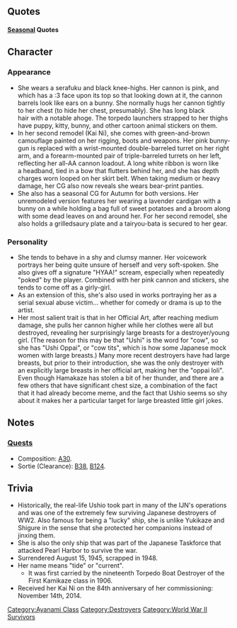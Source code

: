 {{Ship/Header}}
==Quotes==
{{Ship/Quotes
|Introduction = 特型駆逐艦…綾波型の「潮」です。もう下がってよろしいでしょうか…。
|Introduction/En = I'm Special-type Destroyer... Ayanami-class 'Ushio'. It would be nice to be dismissed soon...
|Introduction/Note = As in, she wants to go, not leave service

|Library = 綾波型10番艦の潮です。<br>レイテ沖海戦などの激戦を潜り抜け、運命のあの日、横須賀で御役目を終えるまで戦い抜きました。<br>あ、あの…沈めた敵艦の皆さんも…ホントはお助けしたいのです。ホントです！
|Library/En = I'm the 10th of the Ayanami-class, Ushio.<br>I survived the Battle of Leyte Gulf and many other fierce battles. After that fateful day at Leyte, I fought on dutifully till the end of the war at Yokosuka.<br>U-um...to all the enemy ships that that were sunk... I really wanted to spare you. Really!
|Library/Note = Ushio was the sole survivor of her ship class, and was broken up for scrap in 1948; she defended Yokosuka with Nagato in 1945

|Secretary 1 = もしかして…呼びましたか？
|Secretary 1/En = Did...did you just call me?

|Secretary 2 = ひっ、あああああ！
|Secretary 2/En = Wha! Aaaaa!
|Secretary 2/Note = (Cry of shock)

|Secretary 2/Kai Ni = 少しでも空襲とか避けられたらいいなって、提督も塗ってみますか？
|Secretary 2/Kai Ni/En = It'd be nice if we could avoid air raids even a little. Admiral, would you like to put on some of this coating too?

|Secretary 3 = ひやぁ！…も、もう、構わないでください…
|Secretary 3/En = Hiyaa! P-... please don't worry about me...

|Secretary 3/Kai Ni = 陸奥さん……？あ、提督？あのすみません、間違えました
|Secretary 3/Kai Ni/En = Mutsu-san......? Oh, Admiral? I'm sorry, I must have been mistaken.

|Idle/Kai = 提督、あの……潮、待機中です……あ、お邪魔でしょうか……？ぁぅ……あの、あの！
|Idle/Kai/En = Admiral, um... Ushio, awaiting orders... Er, I wonder if I'm a being a hindrance...? Au...... Um, um!

|Secretary Married = できれば全員助けます！
|Secretary Married/En = I'll help everyone if I can!

|Secretary Married/Kai = 提督。翔鶴さんよりも早く、陸奥さんよりも暖かく、いつも潮を見守ってくれて……ほ、本当にいつも、すみません！
|Secretary Married/Kai/En = Admiral. For always watching over me earlier than Shoukaku-san, and more warmly than Mutsu-san, I'm...I'm always really sorry!

|Wedding = 提督のこと、お慕いして……いや、あの、尊敬しています！はい！いつも！
|Wedding/En = Admiral, I adore... No, wait... respect you! Yes! Always!

|Looking At Scores = たぶん…提督へのお手紙かなって…
|Looking At Scores/En = Maybe it's... a letter for the Admiral...

|Looking At Scores/Kai Ni = 情報分析ですね。潮がお持ちします。
|Looking At Scores/Kai Ni/En = Analyzing the record? Ushio will keep hold of it.

|Joining A Fleet = 潮、まいります。
|Joining A Fleet/En = Ushio, moving out.

|Equipment 1 = これが…これが近代化改装。
|Equipment 1/En = This... this is modernization.
|Equipment 1/Note = Ushio was never upgraded in WWII

|Equipment 1/Kai Ni = これが…これが近代化改装。……ですよね？
|Equipment 1/Kai Ni/En = This... this is modernization. ...Isn't it?

|Equipment 2 = 少し…自分に自信が持てるようになると良いなって…思います。
|Equipment 2/En = It would be good... if I could just be a bit more self confident... I think...

|Equipment 3 = できれば全員助けます！
|Equipment 3/En = I'll help everyone if I can!
|Equipment 3/Note = Ushio rescued the crew of a US sub that she sank

|Supply = これが…これが近代化改装...。
|Supply/En = This... this is modernization.

|Supply/Kai = これが…これが近代化改装。じゃなくて、補給ですよね、補給。感謝です。
|Supply/Kai/En = This... this is modernization...no, wait I mean resupply, yes resupply. I am most grateful.

|Docking Minor = 提督、ありがとうございます。
|Docking Minor/En = Admiral, thank you very much.

|Docking Major = 修理の皆さん…あの…おせわになります。
|Docking Major/En = Repair teams... erm... please take care of me...

|Docking Complete = 修理が…その…終わった…って…。
|Docking Complete/En = The repair..is...com-pleted...

|Construction = あの…新しい艦が…その…
|Construction/En = Umm...new ship...it's...

|Returning From Sortie = も…戻ってきたの…艦隊が？
|Returning From Sortie/En = I-it's back... the fleet?

|Returning From Sortie/Kai Ni = 艦隊が無事に戻りました。本当によかったです！
|Returning From Sortie/Kai Ni/En = The fleet has returned safely. I'm really glad!

|Starting A Sortie = 出撃ですね。やらなくては！
|Starting A Sortie/En = It's a sortie, isn't it... I have to do it!

|Battle Start = て…敵艦を発見しちゃいました。
|Battle Start/En = I...I've spotted the enemy ships...

|Attack = が、頑張ります！
|Attack/En = I-I'll do my best!

|Attack/Kai Ni = 潮、主砲撃ちます。　えーい！
|Attack/Kai Ni/En = Ushio, firing main battery! Eeiii!

|Night Battle = 仲間を傷つけるのはだめです！
|Night Battle/En = You are not allowed to hurt my comrades!
|Night Battle/Note = Destroyers were often escorts; in addition, Ushio towed other ship to dock after heavy damage

|Night Attack = 出来れば、離脱してください！
|Night Attack/En = Please withdraw if you can!

|MVP = 私でも…お役に立てたのでしょうか…ああっ、みんな見ないでください…恥ずかしいよぉ…
|MVP/En = I... was helpful?.. Ah... don't stare, everybody... It's embarrassing...

|Minor Damage 1 = ひゃあっ！
|Minor Damage 1/En = Kyaaa!

|Minor Damage 2 = 危ないっ！
|Minor Damage 2/En = Watch out!

|Major Damage = ううっ…も、もう…やめてください…
|Major Damage/En = Uuu... N-no more... please stop...

|Sunk = 潮･･･、みんなを守れた･･･か･･･な。
|Sunk/En = I wonder... Did Ushio... protect everyone...?
}}
====[[Seasonal]] Quotes====
{{Ship/QuotesSeasonal
|Christmas2014 = クリスマス..　すてきですねぇ～ 提督、ありがとうございます！ すてきです！
|Christmas2014_EN = Christmas... such a wonderful thing! Admiral, thank you very much! It's wonderful!
|Christmas2014_Clip = {{Audio|file=Ushio_christmas2014.ogg}}
|Christmas2014_Note = Same as [[Seasonal/Christmas_2015|Christmas 2015]]

|NewYear2015 = 提督、新年あけましておめでとう…ございます！…あっ…あの…、ごめんなさいっ！
|NewYear2015_EN = Admiral, Happy New... Year! ...U-um... Sorry!
|NewYear2015_Clip = {{Audio|file=Ushio_Happy_New_Year.ogg}}
|NewYear2015_Note = Also appeared on [[Seasonal/New_Year_2016|New Year 2016]]

|EarlySummer2015 = 水着は…少し恥ずかしいです。あの…提督、もし駄目だったら言ってくださいね！
|EarlySummer2015_EN = Wearing a swimsuit is....a bit embarrassing. Um.... Admiral, if this is no good, please tell me!
|EarlySummer2015_Clip = {{Audio|file=Ushio_Early_Summer_2015.ogg}}
|EarlySummer2015_Note = 

|EarlySummer2015_2 = ひゃあっ！……あ……あの……びっくりしますから……
|EarlySummer2015_2_EN = Hiaa! ....Ah.... Um.... That scares me so....
|EarlySummer2015_2_Clip = {{Audio|file=Ushio_Early_Summer_2015_Secretary_2.ogg}}
|EarlySummer2015_2_Note = ''As Secretary (2)''

|EarlySummer2015_3 = あの……やはり、いつもの格好に戻った方が、良いですよね……？あの……すいません！
|EarlySummer2015_3_EN = Um.... It would be better if I went back to wearing my usual clothes, wouldn't it...? Um.... Sorry!
|EarlySummer2015_3_Clip = {{Audio|file=Ushio_Early_Summer_2015_Secretary_3.ogg}}
|EarlySummer2015_3_Note = ''As Secretary (3)''

|EarlySummer2015_4 = すみません……あまり、こちらを見ないで……
|EarlySummer2015_4_EN = Sorry.... Don't look this way so much....
|EarlySummer2015_4_Clip = {{Audio|file=Ushio_Early_Summer_2015_Docking_Major.ogg}}
|EarlySummer2015_4_Note = ''Docking Major''

|MidSummer2015 = あ。やっぱり、潮少し太ったかも。曙ちゃん、私、少し痩せるようにがんばるね？
|MidSummer2015_EN = Ah. I might have gained a bit of weight, really. Akebono-chan, I will try and lose some weight.
|MidSummer2015_Clip = {{Audio|file=Ushio_Mid-Summer_2015_Secretary_1.ogg}}
|MidSummer2015_Note =

|Fall2015 = 秋は焼き芋が美味しいですよね。提督、後でお庭で枯葉を集めてお芋やきませんか？
|Fall2015_EN = Autumn's sweet potatoes are delicious, aren't they? Admiral, why don't we collect some dry leaves from the garden and bake some sweet potatoes later?
|Fall2015_Clip = {{Audio|file=Ushio_Autumn_2015.ogg}}
|Fall2015_Note = 

|EndofYear2015 = 曙ちゃん、その格好は…？そうか、もう師走の大掃除の季節ですね。潮もお手伝いします。
|EndofYear2015_EN = Akebono-chan, those clothes are for? I see, it's already December's cleaning season. Ushio will also help.
|EndofYear2015_Clip = {{Audio|file=Ushio_End_of_Year_2015.ogg}}
|EndofYear2015_Note = 

|Setsubun2016 = 提督、節分の豆はこちらです。あの、鬼役は……潮が担当しましょうか？え、いい？
|Setsubun2016_EN = Admiral, here you are the Setsubun beans. Umm, the demon is....Should I volunteer? Eh, it's fine?
|Setsubun2016_Clip = {{Audio|file=Ushio_Setsubun_2016.ogg}}
|Setsubun2016_Note = 

|Valentine2016 = 提督、一生懸命作りました。潮のチョコレート、受け取って頂けませんか？
|Valentine2016_EN = Admiral, I gave it my all making this. Won't you accept Ushio's chocolate?
|Valentine2016_Clip = {{Audio|file=Ushio_Valentine_2016.ogg}}
|Valentine2016_Note = 

|WhiteDay2016 = 潮、嬉しいです！提督のこんなお返しをいただけるなんて。感謝いたします。
|WhiteDay2016_EN = Ushio is happy! To receive sweets from the admiral. I'm grateful.
|WhiteDay2016_Clip = {{Audio|file=Ushio White Day 2016.ogg}}
|WhiteDay2016_Note =

|Spring2016 = 春、桜が綺麗…。えっ、七駆のみんなでお花見ですか？いいですね！是非、提督もご一緒に！
|Spring2016_EN = The cherry blossom sure is pretty in spring. Eh, everyone from 7th squadron is going flower viewing? Alright! The admiral must also come with us!
|Spring2016_Clip = {{Audio|file=Ushio_Spring_2016.ogg}}
|Spring2016_Note = 

|ThirdAnniversary2016 = 提督、あの…提督と潮たち、三周年ですね？感慨深いです、おめでとうございます！	
|ThirdAnniversary2016_EN = Admiral, uhm... it's the third anniversary for us, isn't it? It has a very special meaning for me, so congratulation!	
|ThirdAnniversary2016_Clip = {{Audio|file=Ushio_Third_Anniversary.ogg}}
|ThirdAnniversary2016_Note = 

|RainySeason2016 = 梅雨の雨ってなんだか落ち着いた気持ちになりますね。不思議です！
|RainySeason2016_EN = The rainy season makes me feel really calm for some reason. It's a wonderful feeling!
|RainySeason2016_Clip = {{Audio|file=Ushio Rainy Season 2016.ogg}}
|RainySeason2016_Note = 
}}
==Character==
===Appearance===
*She wears a serafuku and black knee-highs. Her cannon is pink, and which has a :3 face upon its top so that looking down at it, the cannon barrels look like ears on a bunny. She normally hugs her cannon tightly to her chest (to hide her chest, presumably). She has long black hair with a notable ahoge. The torpedo launchers strapped to her thighs have puppy, kitty, bunny, and other cartoon animal stickers on them.
*In her second remodel (Kai Ni), she comes with green-and-brown camouflage painted on her rigging, boots and weapons. Her pink bunny-gun is replaced with a wrist-mounted double-barreled turret on her right arm, and a forearm-mounted pair of triple-barreled turrets on her left, reflecting her all-AA cannon loadout. A long white ribbon is worn like a headband, tied in a bow that flutters behind her, and she has depth charges worn looped on her skirt belt. When taking medium or heavy damage, her CG also now reveals she wears bear-print panties.
*She also has a seasonal CG for Autumn for both versions. Her unremodeled version features her wearing a lavender cardigan with a bunny on a while holding a bag full of sweet potatoes and a broom along with some dead leaves on and around her. For her second remodel, she also holds a grilledsaury plate and a tairyou-bata is secured to her gear.
===Personality===
*She tends to behave in a shy and clumsy manner. Her voicework portrays her being quite unsure of herself and very soft-spoken. She also gives off a signature "HYAA!" scream, especially when repeatedly "poked" by the player. Combined with her pink cannon and stickers, she tends to come off as a girly-girl.
*As an extension of this, she's also used in works portraying her as a serial sexual abuse victim... whether for comedy or drama is up to the artist.
*Her most salient trait is that in her Official Art, after reaching medium damage, she pulls her cannon higher while her clothes were all but destroyed, revealing her surprisingly large breasts for a destroyer/young girl. (The reason for this may be that "Ushi" is the word for "cow", so she has "Ushi Oppai", or "cow tits", which is how some Japanese mock women with large breasts.) Many more recent destroyers have had large breasts, but prior to their introduction, she was the only destroyer with an explicitly large breasts in her official art, making her the "oppai loli". Even though Hamakaze has stolen a bit of her thunder, and there are a few others that have significant chest size, a combination of the fact that it had already become meme, and the fact that Ushio seems so shy about it makes her a particular target for large breasted little girl jokes.
==Notes==
===[[Quests]]===
*Composition: [[Quests#A30|A30]].
*Sortie (Clearance): [[Quests#B38|B38]], [[Quests#B124|B124]].

==Trivia==
*Historically, the real-life Ushio took part in many of the IJN's operations and was one of the extremely few surviving Japanese destroyers of WW2. Also famous for being a "lucky" ship, she is unlike Yukikaze and Shigure in the sense that she protected her companions instead of jinxing them.
*She is also the only ship that was part of the Japanese Taskforce that attacked Pearl Harbor to survive the war.
*Surrendered August 15, 1945, scrapped in 1948.
*Her name means "tide" or "current".
**It was first carried by the nineteenth Torpedo Boat Destroyer of the First Kamikaze class in 1906.
*Received her Kai Ni on the 84th anniversary of her commissioning: November 14th, 2014.
{{Ship/Footer}}
[[Category:Ayanami Class]]
[[Category:Destroyers]]
[[Category:World War II Survivors]]